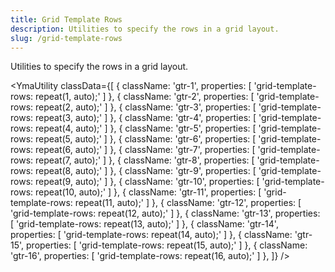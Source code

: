 ```yaml
---
title: Grid Template Rows
description: Utilities to specify the rows in a grid layout.
slug: /grid-template-rows
---
```



Utilities to specify the rows in a grid layout.

<YmaUtility
  classData={[
    {
      className: 'gtr-1',
      properties: [
        'grid-template-rows: repeat(1, auto);'
      ]
    },
    {
      className: 'gtr-2',
      properties: [
        'grid-template-rows: repeat(2, auto);'
      ]
    },
    {
      className: 'gtr-3',
      properties: [
        'grid-template-rows: repeat(3, auto);'
      ]
    },
    {
      className: 'gtr-4',
      properties: [
        'grid-template-rows: repeat(4, auto);'
      ]
    },
    {
      className: 'gtr-5',
      properties: [
        'grid-template-rows: repeat(5, auto);'
      ]
    },
    {
      className: 'gtr-6',
      properties: [
        'grid-template-rows: repeat(6, auto);'
      ]
    },
    {
      className: 'gtr-7',
      properties: [
        'grid-template-rows: repeat(7, auto);'
      ]
    },
    {
      className: 'gtr-8',
      properties: [
        'grid-template-rows: repeat(8, auto);'
      ]
    },
    {
      className: 'gtr-9',
      properties: [
        'grid-template-rows: repeat(9, auto);'
      ]
    },
    {
      className: 'gtr-10',
      properties: [
        'grid-template-rows: repeat(10, auto);'
      ]
    },
    {
      className: 'gtr-11',
      properties: [
        'grid-template-rows: repeat(11, auto);'
      ]
    },
    {
      className: 'gtr-12',
      properties: [
        'grid-template-rows: repeat(12, auto);'
      ]
    },
    {
      className: 'gtr-13',
      properties: [
        'grid-template-rows: repeat(13, auto);'
      ]
    },
    {
      className: 'gtr-14',
      properties: [
        'grid-template-rows: repeat(14, auto);'
      ]
    },
    {
      className: 'gtr-15',
      properties: [
        'grid-template-rows: repeat(15, auto);'
      ]
    },
    {
      className: 'gtr-16',
      properties: [
        'grid-template-rows: repeat(16, auto);'
      ]
    },
  ]}
/>
